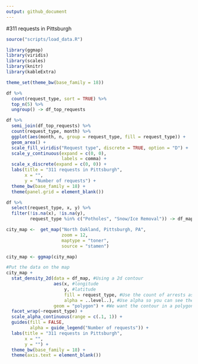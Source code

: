 ```yaml
---
output: github_document
---
```


#311 requests in Pittsburgh

```r
source("scripts/load_data.R")

library(ggmap)
library(viridis)
library(scales)
library(knitr)
library(kableExtra)

theme_set(theme_bw(base_family = 18))
```

```r
df %>% 
  count(request_type, sort = TRUE) %>% 
  top_n(5) %>% 
  ungroup() -> df_top_requests
```

```r
df %>% 
  semi_join(df_top_requests) %>% 
  count(request_type, month) %>% 
  ggplot(aes(month, n, group = request_type, fill = request_type)) +
  geom_area() +
  scale_fill_viridis("Request type", discrete = TRUE, option = "D") +
  scale_y_continuous(expand = c(0, 0),
                     labels = comma) +
  scale_x_discrete(expand = c(0, 0)) +
  labs(title = "311 requests in Pittsburgh",
       x = "",
       y = "Number of requests") +
  theme_bw(base_family = 18) +
  theme(panel.grid = element_blank())

```

```r
df %>% 
  select(request_type, x, y) %>% 
  filter(!is.na(x), !is.na(y),
         request_type %in% c("Potholes", "Snow/Ice Removal")) -> df_map

city_map <-  get_map("North Oakland, Pittsburgh, PA", 
                     zoom = 12,
                     maptype = "toner", 
                     source = "stamen")

city_map <- ggmap(city_map)

#Put the data on the map
city_map +
  stat_density_2d(data = df_map, #Using a 2d contour
                  aes(x, #longitude
                      y, #latitude
                      fill = request_type, #Use the count of arrests as the fill
                      alpha = ..level..), #Use alpha so you can see the map under the data
                  geom = "polygon") + #We want the contour in a polygon
  facet_wrap(~request_type) +
  scale_alpha_continuous(range = c(.1, 1)) +
  guides(fill = FALSE,
         alpha = guide_legend("Number of requests")) +
  labs(title = "311 requests in Pittsburgh",
       x = "",
       y = "") +
  theme_bw(base_family = 18) +
  theme(axis.text = element_blank())
  
```